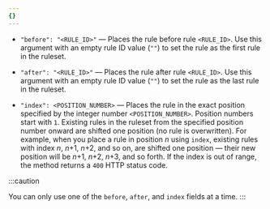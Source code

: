 ```yaml
---
{}
---
```


- `"before": "<RULE_ID>"` — Places the rule before rule `<RULE_ID>`. Use this argument with an empty rule ID value (`""`) to set the rule as the first rule in the ruleset.

- `"after": "<RULE_ID>"` — Places the rule after rule `<RULE_ID>`. Use this argument with an empty rule ID value (`""`) to set the rule as the last rule in the ruleset.

- `"index": <POSITION_NUMBER>` — Places the rule in the exact position specified by the integer number `<POSITION_NUMBER>`. Position numbers start with `1`. Existing rules in the ruleset from the specified position number onward are shifted one position (no rule is overwritten). For example, when you place a rule in position <var>n</var> using `index`, existing rules with index <var>n</var>, <var>n</var>+1, <var>n</var>+2, and so on, are shifted one position — their new position will be <var>n</var>+1, <var>n</var>+2, <var>n</var>+3, and so forth. If the index is out of range, the method returns a `400` HTTP status code.

:::caution

You can only use one of the `before`, `after`, and `index` fields at a time.
:::
